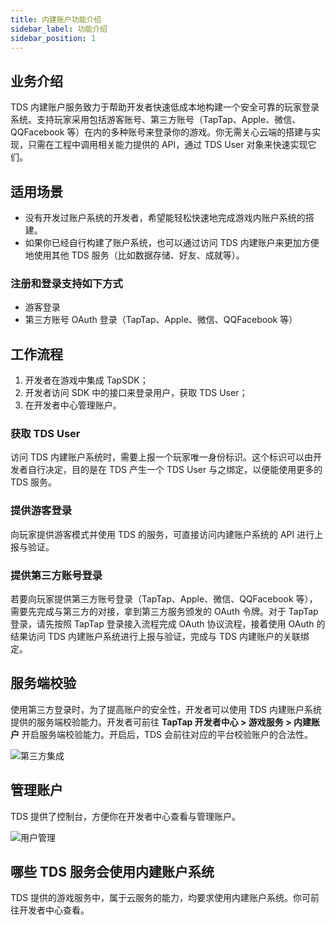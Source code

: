 ```yaml
---
title: 内建账户功能介绍
sidebar_label: 功能介绍
sidebar_position: 1
---
```



## 业务介绍

TDS 内建账户服务致力于帮助开发者快速低成本地构建一个安全可靠的玩家登录系统。支持玩家采用包括游客账号、第三方账号（TapTap、Apple、<Conditional region="cn">微信、QQ</Conditional><Conditional region="global">Facebook</Conditional> 等）在内的多种账号来登录你的游戏。你无需关心云端的搭建与实现，只需在工程中调用相关能力提供的 API，通过 TDS User 对象来快速实现它们。

## 适用场景

- 没有开发过账户系统的开发者，希望能轻松快速地完成游戏内账户系统的搭建。
- 如果你已经自行构建了账户系统，也可以通过访问 TDS 内建账户来更加方便地使用其他 TDS 服务（比如数据存储、好友、成就等）。

### 注册和登录支持如下方式

- 游客登录
- 第三方账号 OAuth 登录（TapTap、Apple、<Conditional region="cn">微信、QQ</Conditional><Conditional region="global">Facebook</Conditional> 等）

## 工作流程

1. 开发者在游戏中集成 TapSDK；
2. 开发者访问 SDK 中的接口来登录用户，获取 TDS User；
3. 在开发者中心管理账户。

### 获取 TDS User

访问 TDS 内建账户系统时，需要上报一个玩家唯一身份标识。这个标识可以由开发者自行决定，目的是在 TDS 产生一个 TDS User 与之绑定，以便能使用更多的 TDS 服务。

### 提供游客登录

向玩家提供游客模式并使用 TDS 的服务，可直接访问内建账户系统的 API 进行上报与验证。

### 提供第三方账号登录

若要向玩家提供第三方账号登录（TapTap、Apple、<Conditional region="cn">微信、QQ</Conditional><Conditional region="global">Facebook</Conditional> 等），需要先完成与第三方的对接，拿到第三方服务颁发的 OAuth 令牌。对于 TapTap 登录，请先按照 TapTap 登录接入流程完成 OAuth 协议流程，接着使用 OAuth 的结果访问 TDS 内建账户系统进行上报与验证，完成与 TDS 内建账户的关联绑定。

## 服务端校验

使用第三方登录时，为了提高账户的安全性，开发者可以使用 TDS 内建账户系统提供的服务端校验能力。开发者可前往 **TapTap 开发者中心 > 游戏服务 > 内建账户** 开启服务端校验能力。开启后，TDS 会前往对应的平台校验账户的合法性。

![第三方集成](/img/tdsuser-oauth-providers.png)

## 管理账户

TDS 提供了控制台，方便你在开发者中心查看与管理账户。

![用户管理](/img/lc-users-console.png)

## 哪些 TDS 服务会使用内建账户系统

TDS 提供的游戏服务中，属于云服务的能力，均要求使用内建账户系统。你可前往开发者中心查看。

